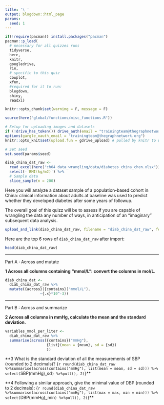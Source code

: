```yaml
---
title: '\ '
output: blogdown::html_page
params:
  seed: 1
---
```


```r
if(!require(pacman)) install.packages("pacman")
pacman::p_load(
  # necessary for all quizzes runs
  tidyverse, 
  here,
  knitr,
  googledrive,
  rio,
  # specific to this quiz             
  cowplot, 
  xfun,
  #required for it to run:
  blogdown,
  shiny,
  readxl)

knitr::opts_chunk$set(warning = F, message = F)

source(here("global/functions/misc_functions.R"))

# Setup for uploading images and datasets
if (!drive_has_token()) drive_auth(email = "trainingteam@thegraphnetwork.org")
options(gargle_oauth_email = "trainingteam@thegraphnetwork.org")
knitr::opts_knit$set(upload.fun = gdrive_upload) # pulled by knitr to upload image

# Set seed
set.seed(params$seed)
```

```r
diab_china_dat_raw <- 
  read_excel(here("ch04_data_wrangling/data/diabetes_china_chen.xlsx")) %>%
  select(-`BMI(kg/m2)`) %>% 
  # Sample data
  slice_sample(n = 200)
```

Here you will analyze a dataset sample of a population-based cohort in China: clinical information about adults at baseline was used to predict whether they developed diabetes after some years of followup.

The overall goal of this quizz will be to assess if you are capable of wrangling the data any number of ways, in anticipation of an "imaginary" subsequent data analysis. 

```r
upload_and_link(diab_china_dat_raw, filename = "diab_china_dat_raw", format =  "csv")
```

Here are the top 6 rows of `diab_china_dat_raw` after import:

```r
head(diab_china_dat_raw)
```

------------------------------------------------------------------------

Part A : Across and mutate

**1 Across all columns containing "mmol/L": convert the columns in mol/L.**

```r
diab_china_dat <- 
  diab_china_dat_raw %>%
  mutate({across}({contains}("mmol/L"), 
                ~{.x}*10^-3))
```

------------------------------------------------------------------------

Part B : Across and summarize

**2 Across all columns in mmHg, calculate the mean and the standard deviation.**

```r
variables_mmol_per_liter <- 
  diab_china_dat_raw %>%
  summarise(across({contains}("mmHg"), 
                   {list}(mean = {mean}, sd = {sd})
                   ))
```

**3 What is the standard deviation of all the measurements of SBP (rounded to 2 decimals)? {`r round(diab_china_dat_raw %>%summarise(across(contains("mmHg"), list(mean = mean, sd = sd))) %>% select(`SBP(mmHg)_sd`) %>%pull(), 2)`}**

**4 Following a similar approach, give the minimal value of DBP (rounded to 2 decimals): {`r round(diab_china_dat_raw %>%summarise(across(contains("mmHg"), list(max = max, min = min))) %>% select(`DBP(mmHg)_min`) %>%pull(), 2)`}**


